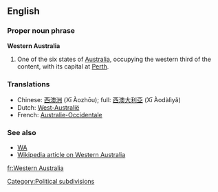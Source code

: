 {{rfc|Proper noun phrase unknown/invalid header}}
==English==

===Proper noun phrase===
'''Western Australia'''

# One of the six states of [[Australia]], occupying the western third of the content, with its capital at [[Perth]].

===Translations===
*Chinese: [[西澳洲]] (Xī Àozhōu); full: [[西澳大利亞]] (Xī Àodàlìyǎ)
*Dutch: [[West-Australië]]
*French: [[Australie-Occidentale]] {{f}}

===See also===
*[[WA]]
*[[w:Western Australia|Wikipedia article on Western Australia]]

[[Category:Political subdivisions]]

[[fr:Western Australia]]
